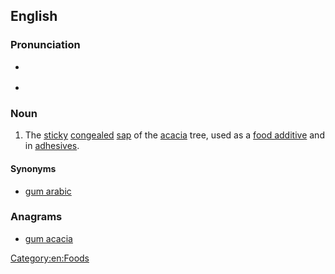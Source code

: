 ==English==

===Pronunciation===
* {{a|RP}} {{IPA|/əˈkeɪ.ʃə ɡʌm/|/əˈkeɪ.sjə ɡʌm/|lang=en}}
* {{a|US}} {{IPA|/əˈkeɪ.ʃə ɡʌm/|lang=en}}

===Noun===
{{en-noun|-}}
{{wikipedia}}

# The [[sticky]] [[congealed]] [[sap]] of the [[acacia]] tree, used as a [[food additive]] and in [[adhesive]]s.

====Synonyms====
* [[gum arabic]]

===Anagrams===
* [[gum acacia#English|gum acacia]]

[[Category:en:Foods]]